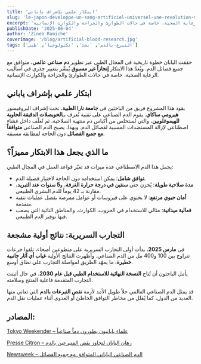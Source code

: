 ```yaml
---
title: 'ابتكار علمي بإشراف ياباني'
slug: 'le-japon-developpe-un-sang-artificiel-universel-une-revolution-medicale-en-marche'
excerpt: 'حققت اليابان خطوة تاريخية في المجال الطبي عبر تطوير دم صناعي عالمي، متوافق مع جميع فصائل الدم. ويُعدّ هذا الابتكار إنجازاً غير مسبوق يُبشّر بتغيير جذري في أساليب الرعاية الصحية، خاصة في حالات الطوارئ والجراحة والكوارث الإنسانية.'
publishDate: '2025-06-04'
author: 'Zineb Ramiche'
coverImage: '/blog/artificial-blood-research.jpg'
tags: ['التبرع-بالدم', 'بحث', 'تكنولوجيا', 'طبي']
---
```


حققت اليابان خطوة تاريخية في المجال الطبي عبر تطوير **دم صناعي عالمي**، متوافق مع جميع فصائل الدم. ويُعدّ هذا الابتكار **إنجازاً غير مسبوق** يُبشّر بتغيير جذري في أساليب الرعاية الصحية، خاصة في حالات الطوارئ والجراحة والكوارث الإنسانية.

## **ابتكار علمي بإشراف ياباني**

يقود هذا المشروع فريق من الباحثين في **جامعة نارا الطبية**، تحت إشراف البروفيسور **هيرومي ساكاي**. يقوم الدم الصناعي على تقنية تُعرف بـ**الحويصلات الدقيقة الحاوية للهيموغلوبين**، والتي تُستخلص من أكياس دم منتهية الصلاحية، ثم تُغلّف داخل غشاء اصطناعي لإزالة المستضدات المسببة لفصائل الدم. وبهذا، يصبح الدم الصناعي **متوافقاً مع جميع الفصائل** دون الحاجة لمطابقة مسبقة.

## **ما الذي يجعل هذا الابتكار مميزاً؟**

يحمل هذا الدم الاصطناعي عدة ميزات قد تغيّر قواعد العمل في المجال الطبي:

-   **توافق شامل**: يمكن استخدامه دون الحاجة لاختبار فصيلة الدم.
-   **مدة صلاحية طويلة**: يُخزن حتى **سنتين في درجة حرارة الغرفة**، و**5 سنوات عند التبريد**، مقارنة بـ 42 يوماً للدم البشري الطبيعي.
-   **أمان حيوي مرتفع**: لا يحتوي على فيروسات أو عوامل ممرضة بفضل عمليات تنقية متقدمة.
-   **فعالية ميدانية**: مثالي للاستخدام في الحروب، الكوارث، والمناطق النائية التي يصعب فيها توفير الدم الطبيعي.

## **التجارب السريرية: نتائج أولية مشجعة**

في **مارس 2025**، بدأت أولى التجارب السريرية على متطوعين أصحاء، تلقوا جرعات تتراوح بين 100 و400 مل من الدم الصناعي. وأظهرت النتائج الأولية **غياب أي آثار جانبية خطيرة**، ما يمهّد الطريق لمواصلة التجارب على نطاق أوسع.

يأمل الباحثون أن تُتاح **النسخة النهائية للاستخدام الطبي قبل عام 2030**، في حال أثبتت التجارب المتقدمة فاعلية المنتج وسلامته.

قد يمثل الدم الصناعي العالمي حلاً طويل الأمد لأزمة **نقص التبرعات بالدم** التي تعاني منها العديد من الدول، كما يُقلل من مخاطر التوافق الخاطئ أو العدوى أثناء عمليات نقل الدم.

## **المصادر:**

[Tokyo Weekender – علماء يابانيون يطورون دماً صناعياً](https://www.tokyoweekender.com/entertainment/tech-trends/japanese-scientists-develop-artificial-blood/?utm_source=chatgpt.com)

[Presse Citron – رهان اليابان لتجاوز نقص المتبرعين بالدم](https://www.presse-citron.net/sang-artificiel-le-pari-fou-du-japon-pour-en-finir-avec-les-penuries-de-donneurs/?utm_source=chatgpt.com)

[Newsweek – الدم الصناعي الياباني المتوافق مع جميع الفصائل](https://www.newsweek.com/artificial-blood-japan-all-blood-types-2079654?utm_source=chatgpt.com)
